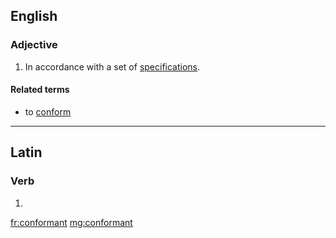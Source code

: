 ==English==

===Adjective===
{{en-adj}}

# In accordance with a set of [[specification]]s.

====Related terms====
* to [[conform]]

----

==Latin==

===Verb===
{{la-verb-form|conformant}}

# {{conjugation of|conformo|conformō|3|p|pres|act|ind|lang=la}}
{{count page|[[Wiktionary:Page count]]}}

[[fr:conformant]]
[[mg:conformant]]